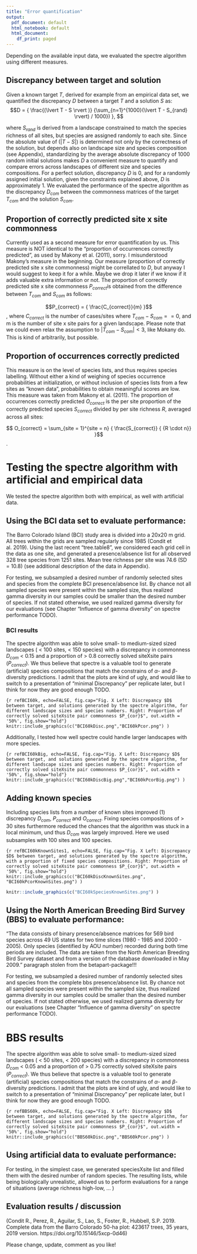 ```yaml
---
title: "Error quantification"
output:
  pdf_document: default
  html_notebook: default
  html_document:
    df_print: paged
---
```


Depending on the available input data, we evaluated the spectre algorithm using different measures. 

## Discrepancy between target and solution
Given a known target $T$, derived for example from an empirical data set, we quantified the discrepancy $D$ between a target $T$ and a solution $S$ as:
$$D = { \frac{(\lvert T - S \rvert )} {\sum_{n=1}^{1000}(\lvert T - S_{rand} \rvert) / 1000}) }, $$

where $S_{rand}$ is derived from a landscape constrained to match the species richness of all sites, but species are assigned randomly to each site. Since the absolute value of $(\lvert T - S \rvert )$ is determined not only by the correctness of the solution, but depends also on landscape size and species composition (see Appendix), standardizing by the average absolute discrepancy of 1000 random initial solutions makes $D$ a convenient measure to quantify and compare errors across landscapes of different size and species compositions. For a perfect solution, discrepancy $D$ is 0, and for a randomly assigned initial solution, given the constraints explained above, $D$ is approximately 1. We evaluated the performance of the spectre algorithm as the discrepancy $D_{com}$ between the commonness matrices of the target $T_{com}$ and the solution $S_{com}$. 

## Proportion of correctly predicted site x site commonness
Currently used as a second measure for error quantification by us. This measure is NOT identical to the "proportion of occurrences correctly predicted", as used by Makony et al. (2011), sorry. I misunderstood Makony's measure in the beginning. Our measure (proportion of correctly predicted site x site commonness) might be correllated to $D$, but anyway I would suggest to keep it for a while. Maybe we drop it later if we know if it adds valuable extra information or not. The proportion of correctly predicted site x site commonness $P_{correct}$is obtained from the difference between $T_{com}$ and $S_{com}$ as follows: 

$$P_{correct} = { \frac{C_{correct}}{m}  }$$,
where $C_{correct}$ is the number of cases/sites where $T_{com} - S_{com} == 0$, and m is the number of site x site pairs for a given landscape. Please note that we could even relax the assumption to $\lvert T_{com} - S_{com} \rvert < 3$, like Mokany do. This is kind of arbitrarily, but possible.     

## Proportion of occurrences correctly predicted 
This measure is on the level of species lists, and thus requires species labelling. Without either a kind of weighing of species occurrence probabilities at initialization, or without inclusion of species lists from a few sites as "known data", probabilities to obtain meaningful scores are low. This measure was taken from Makony et al. (2011). The proportion of occurrences correctly predicted $O_{correct}$ is the per site proportion of the correctly predicted species $S_{correct}$ divided by per site richness $R$, averaged across all sites:

$$ O_{correct} = \sum_{site = 1}^{site = n} { \frac{S_{correct}} { {R \cdot n}} }$$.  

# Testing the spectre algorithm with artificial and empirical data

We tested the spectre algorithm both with empirical, as well with artificial data. 

## Using the BCI data set to evaluate performance: 
The Barro Colorado Island (BCI) study area is divided into a 20x20 m grid. All trees within the grids are sampled regularly since 1985 (Condit et al. 2019). Using the last recent "tree.table8", we considered each grid cell in the data as one site, and generated a presence/absence list for all observed 328 tree species from 1251 sites. Mean tree richness per site was 74.6 (SD = 10.8) (see additional description of the data in Appendix). 

For testing, we subsampled a desired number of randomly selected sites and species from the complete BCI presence/absence list. By chance not all sampled species were present within the sampled size, thus realized gamma diversity in our samples could be smaller than the desired number of species. If not stated otherwise, we used realized gamma diversity for our evaluations (see Chapter "Influence of gamma diversity" on spectre performance TODO).   

### BCI results

The spectre algorithm was able to solve small- to medium-sized sized landscapes ( < 100 sites, < 150 species) with a discrepancy in commonness $D_{com}$ < 0.15 and a proportion of > 0.8 correctly solved siteXsite pairs ($P_{correct}$). We thus believe that spectre is a valuable tool to generate (artificial) species compositions that match the constrains of $\alpha$- and $\beta$-diversity predictions. I admit that the plots are kind of ugly, and would like to switch to a presentation of "minimal Discrepancy" per replicate later, but I think for now they are good enough TODO. 

```{r refBCI60k, echo=FALSE, fig.cap="Fig. X Left: Discrepancy $D$ between target, and solutions generated by the spectre algorithm, for different landscape sizes and species numbers. Right: Proportion of correctly solved siteXsite pair commonness $P_{cor}$", out.width = '50%', fig.show="hold"}
knitr::include_graphics(c("BCI60kDisc.png","BCI60kPcor.png") )
```

Additionally, I tested how well spectre could handle larger landscapes with more species. 

```{r refBCI60kBig, echo=FALSE, fig.cap="Fig. X Left: Discrepancy $D$ between target, and solutions generated by the spectre algorithm, for different landscape sizes and species numbers. Right: Proportion of correctly solved siteXsite pair commonness $P_{cor}$", out.width = '50%', fig.show="hold"}
knitr::include_graphics(c("BCI60kDiscBig.png","BCI60kPcorBig.png") )
```

## Adding known species
Including species lists from a number of known sites improved (1) discrepancy $D_{com}$, $P_{correct}$ and $O_{correct}$. Fixing species compositions of > 30 sites furthermore reduced the chances that the algorithm was stuck in a local minimum, und thus $D_{com}$ was largely improved. Here we used subsamples with 100 sites and 100 species.

```{r refBCI60kKnownSites1, echo=FALSE, fig.cap="Fig. X Left: Discrepancy $D$ between target, and solutions generated by the spectre algorithm, with a proportion of fixed species compositions. Right: Proportion of correctly solved siteXsite pair commonness $P_{cor}$", out.width = '50%', fig.show="hold"}
knitr::include_graphics(c("BCI60kDiscKnownSites.png", "BCI60kPcorKnownSites.png") )
```

```r
knitr::include_graphics(c("BCI60kSpeciesKnownSites.png") )
```

 

## Using the North American Breeding Bird Survey (BBS) to evaluate performance:
"The data consists of binary presence/absence matrices for 569 bird species across 49 US states for two time slices (1980 - 1985 and 2000 - 2005). Only species (identified by AOU number) recorded during both time periods are included. The data are taken from the North American Breeding Bird Survey dataset and from a version of the database downloaded in May 2009." paragraph stolen from the betapart-package!!! 

For testing, we subsampled a desired number of randomly selected sites and species from the complete bbs presence/absence list. By chance not all sampled species were present within the sampled size, thus realized gamma diversity in our samples could be smaller than the desired number of species. If not stated otherwise, we used realized gamma diversity for our evaluations (see Chapter "Influence of gamma diversity" on spectre performance TODO).  

# BBS results 

The spectre algorithm was able to solve small- to medium-sized sized landscapes ( < 50 sites, < 200 species) with a discrepancy in commonness $D_{com}$ < 0.05 and a proportion of > 0.75 correctly solved siteXsite pairs ($P_{correct}$). We thus believe that spectre is a valuable tool to generate (artificial) species compositions that match the constrains of $\alpha$- and $\beta$-diversity predictions. I admit that the plots are kind of ugly, and would like to switch to a presentation of "minimal Discrepancy" per replicate later, but I think for now they are good enough TODO. 

```{r refBBS60k, echo=FALSE, fig.cap="Fig. X Left: Discrepancy $D$ between target, and solutions generated by the spectre algorithm, for different landscape sizes and species numbers. Right: Proportion of correctly solved siteXsite pair commonness $P_{cor}$", out.width = '50%', fig.show="hold"}
knitr::include_graphics(c("BBS60kDisc.png","BBS60kPcor.png") )
```



## Using artificial data to evaluate performance:
For testing, in the simplest case, we generated speciesXsite list and filled them with the desired number of random species. The resulting lists, while being biologically unrealistic, allowed us to perform evaluations for a range of situations (average richness high-low, ... )

## Evaluation results / discussion




(Condit R., Perez, R., Aguilar, S., Lao, S., Foster, R., Hubbell, S.P. 2019. Complete data from the Barro Colorado 50-ha plot: 423617 trees, 35 years, 2019 version.   https://doi.org/10.15146/5xcp-0d46)



Please change, update, comment as you like! 